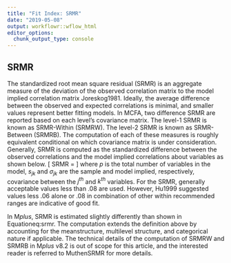 ```yaml
---
title: "Fit Index: SRMR"
date: "2019-05-08"
output: workflowr::wflow_html
editor_options:
  chunk_output_type: console
---
```




## SRMR

The standardized root mean square residual (SRMR) is an aggregate measure of the deviation of the observed correlation matrix to the model implied correlation matrix Joreskog1981. 
Ideally, the average difference between the observed and expected correlations is minimal, and smaller values represent better fitting models.
In MCFA, two difference SRMR are reported based on each level's covariance matrix.
The level-1 SRMR is known as SRMR-Within (SRMRW).
The level-2 SRMR is known as SRMR-Between (SRMRB).
The computation of each of these measures is roughly equivalent conditional on which covariance matrix is under consideration.
Generally, SRMR is computed as the standardized difference between the observed correlations and the model implied correlations about variables as shown below.
\[
SRMR = \sqrt{\frac{2 \sum_{j=1}^{p} \sum_{k=j}^{i} {\left( \frac{s_{jk} - \hat{\sigma}_{jk} }{ \sqrt{ s_{jj}s_{kk}}  } \right)}^2 }{p(p+1)}}
\]
where $p$ is the total number of variables in the model, $s_{jk}$ and $\sigma_{jk}$ are the sample and model implied, respectively, covariance between the $j^{th}$ and $k^{th}$ variables.
For the SRMR, generally acceptable values less than .08 are used.
However, Hu1999 suggested values less .06 alone or .08 in combination of other within recommended ranges are indicative of good fit.

In M*plus*, SRMR is estimated slightly differently than shown in Equationeq:srmr.
The computation extends the definition above by accounting for the meanstructure, multilevel structure, and categorical nature if applicable.
The technical details of the computation of SRMRW and SRMRB in M*plus* v8.2 is out of scope for this article, and the interested reader is referred to MuthenSRMR for more details.

